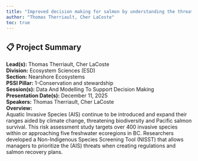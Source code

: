 ```yaml
---
title: "Improved decision making for salmon by understanding the threats of freshwater Aquatic Invasive Species both now and in the future"
author: "Thomas Therriault, Cher LaCoste"
toc: true
---
```


## 📋 Project Summary

**Lead(s):** Thomas Therriault, Cher LaCoste  
**Division:** Ecosystem Sciences (ESD)  
**Section:** Nearshore Ecosystems  
**PSSI Pillar:** 1-Conservation and stewardship  
**Session(s):** Data And Modelling To Support Decision Making  
**Presentation Date(s):** December 11, 2025  
**Speakers:** Thomas Therriault, Cher LaCoste  
**Overview:**  
Aquatic Invasive Species (AIS) continue to be introduced and expand their ranges aided by climate change, threatening biodiversity and Pacific salmon survival. This risk assessment study targets over 400 invasive species within or approaching five freshwater ecoregions in BC. Researchers developed a Non-Indigenous Species Screening Tool (NISST) that allows managers to prioritize the (AIS) threats when creating regulations and salmon recovery plans.   

